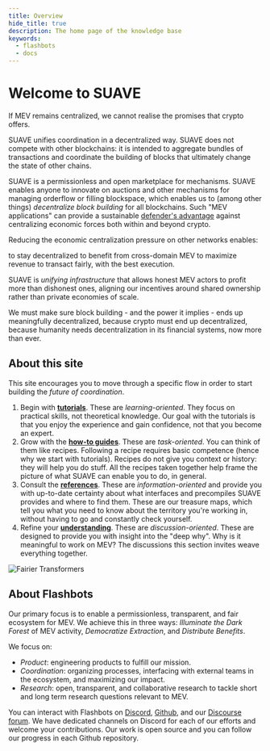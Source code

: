 ```yaml
---
title: Overview
hide_title: true
description: The home page of the knowledge base
keywords:
  - flashbots
  - docs
---
```



# Welcome to SUAVE

If MEV remains centralized, we cannot realise the promises that crypto offers.

SUAVE unifies coordination in a decentralized way. SUAVE does not compete with other blockchains: it is intended to aggregate bundles of transactions and coordinate the building of blocks that ultimately change the state of other chains.

SUAVE is a permissionless and open marketplace for mechanisms. SUAVE enables anyone to innovate on auctions and other mechanisms for managing orderflow or filling blockspace, which enables us to (among other things) _decentralize block building_ for all blockchains. Such "MEV applications" can provide a sustainable [defender's advantage](https://vitalik.ca/general/2016/12/29/pos_design.html) against centralizing economic forces both within and beyond crypto. 

Reducing the economic centralization pressure on other networks enables:

<Grid>
  <GridBlock symbol="I." title="Blockchains">
  to stay decentralized
  </GridBlock>
  <GridBlock symbol="II." title="Block builders">
  to benefit from cross-domain MEV
  </GridBlock>
  <GridBlock symbol="III." title="Validators">
  to maximize revenue
  </GridBlock>
  <GridBlock symbol="IV." title="Humans">
  to transact fairly, with the best execution.
  </GridBlock>
</Grid>

SUAVE is _unifying infrastructure_ that allows honest MEV actors to profit more than dishonest ones, aligning our incentives around shared ownership rather than private economies of scale.

We must make sure block building - and the power it implies - ends up meaningfully decentralized, because crypto must end up decentralized, because humanity needs decentralization in its financial systems, now more than ever.

## About this site

This site encourages you to move through a specific flow in order to start building the _future of coordination_. 

1. Begin with **[tutorials](/tutorials/index)**. These are _learning-oriented_. They focus on practical skills, not theoretical knowledge. Our goal with the tutorials is that you enjoy the experience and gain confidence, not that you become an expert.
2. Grow with the **[how-to guides](/how-to/index)**. These are _task-oriented_. You can think of them like recipes. Following a recipe requires basic competence (hence why we start with tutorials). Recipes do not give you context or history: they will help you do stuff. All the recipes taken together help frame the picture of what SUAVE can enable you to do, in general.
3. Consult the **[references](/reference/index)**. These are _information-oriented_ and provide you with up-to-date certainty about what interfaces and precompiles SUAVE provides and where to find them. These are our treasure maps, which tell you what you need to know about the territory you're working in, without having to go and constantly check yourself.
4. Refine your **[understanding](/understand/index)**. These are _discussion-oriented_. These are designed to provide you with insight into the "deep why". Why is it meaningful to work on MEV? The discussions this section invites weave everything together.

<AlignItems horizontal="center" vertical="center" sideMargin={0}>
<div>
  <img alt="Fairier Transformers" src={require('/static/img/diatraxis.png').default} />
</div>
</AlignItems>

## About Flashbots

Our primary focus is to enable a permissionless, transparent, and fair ecosystem for MEV. We achieve this in three ways: _Illuminate the Dark Forest_ of MEV activity, _Democratize Extraction_, and _Distribute Benefits_.

We focus on:

- _Product_: engineering products to fulfill our mission.
- _Coordination_: organizing processes, interfacing with external teams in the ecosystem, and maximizing our impact.
- _Research_: open, transparent, and collaborative research to tackle short and long term research questions relevant to MEV.

You can interact with Flashbots on [Discord](https://discord.gg/7hvTycdNcK), [Github](https://github.com/flashbots/), and our [Discourse forum](https://collective.flashbots.net/). We have dedicated channels on Discord for each of our efforts and welcome your contributions. Our work is open source and you can follow our progress in each Github repository.
